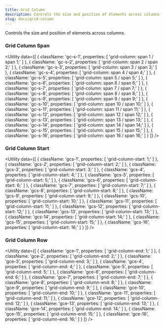 ```yaml
---
title: Grid Column
description: Controls the size and position of elements across columns.
slug: docs/grid-column
---
```


Controls the size and position of elements across columns.

### Grid Column Span

<Utility
  data={[
    {
      className: 'gc-s-1',
      properties: [
        'grid-column: span 1 / span 1;'
      ]
    },
    {
      className: 'gc-s-2',
      properties: [
        'grid-column: span 2 / span 2;'
      ]
    },
    {
      className: 'gc-s-3',
      properties: [
        'grid-column: span 3 / span 3;'
      ]
    },
    {
      className: 'gc-s-4',
      properties: [
        'grid-column: span 4 / span 4;'
      ]
    },
    {
      className: 'gc-s-5',
      properties: [
        'grid-column: span 5 / span 5;'
      ]
    },
    {
      className: 'gc-s-6',
      properties: [
        'grid-column: span 6 / span 6;'
      ]
    },
    {
      className: 'gc-s-7',
      properties: [
        'grid-column: span 7 / span 7;'
      ]
    },
    {
      className: 'gc-s-8',
      properties: [
        'grid-column: span 8 / span 8;'
      ]
    },
    {
      className: 'gc-s-9',
      properties: [
        'grid-column: span 9 / span 9;'
      ]
    },
    {
      className: 'gc-s-10',
      properties: [
        'grid-column: span 10 / span 10;'
      ]
    },
    {
      className: 'gc-s-11',
      properties: [
        'grid-column: span 11 / span 11;'
      ]
    },
    {
      className: 'gc-s-12',
      properties: [
        'grid-column: span 12 / span 12;'
      ]
    },
    {
      className: 'gc-s-13',
      properties: [
        'grid-column: span 13 / span 13;'
      ]
    },
    {
      className: 'gc-s-14',
      properties: [
        'grid-column: span 14 / span 14;'
      ]
    },
    {
      className: 'gc-s-15',
      properties: [
        'grid-column: span 15 / span 15;'
      ]
    },
    {
      className: 'gc-s-16',
      properties: [
        'grid-column: span 16 / span 16;'
      ]
    }
  ]}
/>

### Grid Column Start

<Utility
  data={[
    {
      className: 'gcs-1',
      properties: [
        'grid-column-start: 1;'
      ]
    },
    {
      className: 'gcs-2',
      properties: [
        'grid-column-start: 2;'
      ]
    },
    {
      className: 'gcs-3',
      properties: [
        'grid-column-start: 3;'
      ]
    },
    {
      className: 'gcs-4',
      properties: [
        'grid-column-start: 4;'
      ]
    },
    {
      className: 'gcs-5',
      properties: [
        'grid-column-start: 5;'
      ]
    },
    {
      className: 'gcs-6',
      properties: [
        'grid-column-start: 6;'
      ]
    },
    {
      className: 'gcs-7',
      properties: [
        'grid-column-start: 7;'
      ]
    },
    {
      className: 'gcs-8',
      properties: [
        'grid-column-start: 8;'
      ]
    },
    {
      className: 'gcs-9',
      properties: [
        'grid-column-start: 9;'
      ]
    },
    {
      className: 'gcs-10',
      properties: [
        'grid-column-start: 10;'
      ]
    },
    {
      className: 'gcs-11',
      properties: [
        'grid-column-start: 11;'
      ]
    },
    {
      className: 'gcs-12',
      properties: [
        'grid-column-start: 12;'
      ]
    },
    {
      className: 'gcs-13',
      properties: [
        'grid-column-start: 13;'
      ]
    },
    {
      className: 'gcs-14',
      properties: [
        'grid-column-start: 14;'
      ]
    },
    {
      className: 'gcs-15',
      properties: [
        'grid-column-start: 15;'
      ]
    },
    {
      className: 'gcs-16',
      properties: [
        'grid-column-start: 16;'
      ]
    }
  ]}
/>

### Grid Column Row

<Utility
  data={[
    {
      className: 'gce-1',
      properties: [
        'grid-column-end: 1;'
      ]
    },
    {
      className: 'gce-2',
      properties: [
        'grid-column-end: 2;'
      ]
    },
    {
      className: 'gce-3',
      properties: [
        'grid-column-end: 3;'
      ]
    },
    {
      className: 'gce-4',
      properties: [
        'grid-column-end: 4;'
      ]
    },
    {
      className: 'gce-5',
      properties: [
        'grid-column-end: 5;'
      ]
    },
    {
      className: 'gce-6',
      properties: [
        'grid-column-end: 6;'
      ]
    },
    {
      className: 'gce-7',
      properties: [
        'grid-column-end: 7;'
      ]
    },
    {
      className: 'gce-8',
      properties: [
        'grid-column-end: 8;'
      ]
    },
    {
      className: 'gce-9',
      properties: [
        'grid-column-end: 9;'
      ]
    },
    {
      className: 'gce-10',
      properties: [
        'grid-column-end: 10;'
      ]
    },
    {
      className: 'gce-11',
      properties: [
        'grid-column-end: 11;'
      ]
    },
    {
      className: 'gce-12',
      properties: [
        'grid-column-end: 12;'
      ]
    },
    {
      className: 'gce-13',
      properties: [
        'grid-column-end: 13;'
      ]
    },
    {
      className: 'gce-14',
      properties: [
        'grid-column-end: 14;'
      ]
    },
    {
      className: 'gce-15',
      properties: [
        'grid-column-end: 15;'
      ]
    },
    {
      className: 'gce-16',
      properties: [
        'grid-column-end: 16;'
      ]
    }
  ]}
/>